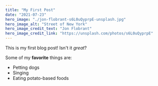 ```yaml
---
title: "My First Post"
date: "2021-07-23"
hero_image: "./jon-flobrant-s6L0uQyprpE-unsplash.jpg"
hero_image_alt: "Street of New York"
hero_image_credit_text: "Jon Flobrant"
hero_image_credit_link: "https://unsplash.com/photos/s6L0uQyprpE"
---
```


This is my first blog post! Isn't it *great*?

Some of my **favorite** things are:

* Petting dogs
* Singing
* Eating potato-based foods
